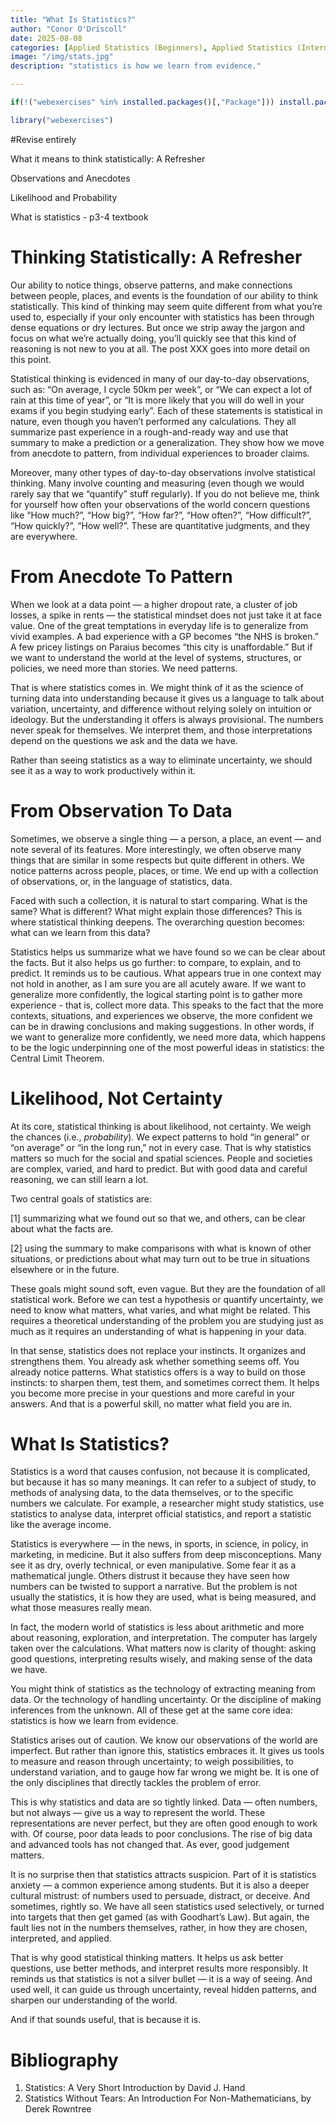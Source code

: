 ```yaml
---
title: "What Is Statistics?"
author: "Conor O'Driscoll"
date: 2025-08-08
categories: [Applied Statistics (Beginners), Applied Statistics (Intermediate)]
image: "/img/stats.jpg"
description: "statistics is how we learn from evidence."

---
```



``` r

if(!("webexercises" %in% installed.packages()[,"Package"])) install.packages("webexercises")

library("webexercises")

```


#Revise entirely

What it means to think statistically: A Refresher

Observations and Anecdotes

Likelihood and Probability

What is statistics
- p3-4 textbook


Thinking Statistically: A Refresher
======

Our ability to notice things, observe patterns, and make connections between people, places, and events is the foundation of our ability to think statistically. This kind of thinking may seem quite different from what you're used to, especially if your only encounter with statistics has been through dense equations or dry lectures. But once we strip away the jargon and focus on what we're actually doing, you'll quickly see that this kind of reasoning is not new to you at all. The post XXX goes into more detail on this point. 

Statistical thinking is evidenced in many of our day-to-day observations, such as: "On average, I cycle 50km per week", or "We can expect a lot of rain at this time of year", or "It is more likely that you will do well in your exams if you begin studying early". Each of these statements is statistical in nature, even though you haven’t performed any calculations. They all summarize past experience in a rough-and-ready way and use that summary to make a prediction or a generalization. They show how we move from anecdote to pattern, from individual experiences to broader claims.

Moreover, many other types of day-to-day observations involve statistical thinking. Many involve counting and measuring (even though we would rarely say that we "quantify" stuff regularly). If you do not believe me, think for yourself how often your observations of the world concern questions like "How much?", "How big?", "How far?", "How often?", "How difficult?", "How quickly?", "How well?". These are quantitative judgments, and they are everywhere.


From Anecdote To Pattern
======

When we look at a data point — a higher dropout rate, a cluster of job losses, a spike in rents — the statistical mindset does not just take it at face value. One of the great temptations in everyday life is to generalize from vivid examples. A bad experience with a GP becomes "the NHS is broken." A few pricey listings on Paraius becomes "this city is unaffordable." But if we want to understand the world at the level of systems, structures, or policies, we need more than stories. We need patterns.

That is where statistics comes in. We might think of it as the science of turning data into understanding because it gives us a language to talk about variation, uncertainty, and difference without relying solely on intuition or ideology. But the understanding it offers is always provisional. The numbers never speak for themselves. We interpret them, and those interpretations depend on the questions we ask and the data we have.

Rather than seeing statistics as a way to eliminate uncertainty, we should see it as a way to work productively within it.


From Observation To Data
======

Sometimes, we observe a single thing — a person, a place, an event — and note several of its features. More interestingly, we often observe many things that are similar in some respects but quite different in others. We notice patterns across people, places, or time. We end up with a collection of observations, or, in the language of statistics, data.

Faced with such a collection, it is natural to start comparing. What is the same? What is different? What might explain those differences? This is where statistical thinking deepens. The overarching question becomes: what can we learn from this data?

Statistics helps us summarize what we have found so we can be clear about the facts. But it also helps us go further: to compare, to explain, and to predict. It reminds us to be cautious. What appears true in one context may not hold in another, as I am sure you are all acutely aware. If we want to generalize more confidently, the logical starting point is to gather more experience - that is, collect more data. This speaks to the fact that the more contexts, situations, and experiences we observe, the more confident we can be in drawing conclusions and making suggestions. In other words, if we want to generalize more confidently, we need more data, which happens to be the logic underpinning one of the most powerful ideas in statistics: the Central Limit Theorem.


Likelihood, Not Certainty
======

At its core, statistical thinking is about likelihood, not certainty. We weigh the chances (i.e., *probability*). We expect patterns to hold "in general" or "on average" or "in the long run," not in every case. That is why statistics matters so much for the social and spatial sciences. People and societies are complex, varied, and hard to predict. But with good data and careful reasoning, we can still learn a lot.

Two central goals of statistics are:

[1] summarizing what we found out so that we, and others, can be clear about what the facts are.

[2] using the summary to make comparisons with what is known of other situations, or predictions about what may turn out to be true in situations elsewhere or in the future.

These goals might sound soft, even vague. But they are the foundation of all statistical work. Before we can test a hypothesis or quantify uncertainty, we need to know what matters, what varies, and what might be related. This requires a theoretical understanding of the problem you are studying just as much as it requires an understanding of what is happening in your data.

In that sense, statistics does not replace your instincts. It organizes and strengthens them. You already ask whether something seems off. You already notice patterns. What statistics offers is a way to build on those instincts: to sharpen them, test them, and sometimes correct them. It helps you become more precise in your questions and more careful in your answers. And that is a powerful skill, no matter what field you are in.


What Is Statistics?
======

Statistics is a word that causes confusion, not because it is complicated, but because it has so many meanings. It can refer to a subject of study, to methods of analysing data, to the data themselves, or to the specific numbers we calculate. For example, a researcher might study statistics, use statistics to analyse data, interpret official statistics, and report a statistic like the average income.

Statistics is everywhere — in the news, in sports, in science, in policy, in marketing, in medicine. But it also suffers from deep misconceptions. Many see it as dry, overly technical, or even manipulative. Some fear it as a mathematical jungle. Others distrust it because they have seen how numbers can be twisted to support a narrative. But the problem is not usually the statistics, it is how they are used, what is being measured, and what those measures really mean.

In fact, the modern world of statistics is less about arithmetic and more about reasoning, exploration, and interpretation. The computer has largely taken over the calculations. What matters now is clarity of thought: asking good questions, interpreting results wisely, and making sense of the data we have.

You might think of statistics as the technology of extracting meaning from data. Or the technology of handling uncertainty. Or the discipline of making inferences from the unknown. All of these get at the same core idea: statistics is how we learn from evidence.

Statistics arises out of caution. We know our observations of the world are imperfect. But rather than ignore this, statistics embraces it. It gives us tools to measure and reason through uncertainty; to weigh possibilities, to understand variation, and to gauge how far wrong we might be. It is one of the only disciplines that directly tackles the problem of error.

::: callout-note
This is why statistics and data are so tightly linked. Data — often numbers, but not always — give us a way to represent the world. These representations are never perfect, but they are often good enough to work with. Of course, poor data leads to poor conclusions. The rise of big data and advanced tools has not changed that. As ever, good judgement matters.
:::

It is no surprise then that statistics attracts suspicion. Part of it is statistics anxiety — a common experience among students. But it is also a deeper cultural mistrust: of numbers used to persuade, distract, or deceive. And sometimes, rightly so. We have all seen statistics used selectively, or turned into targets that then get gamed (as with Goodhart’s Law). But again, the fault lies not in the numbers themselves, rather, in how they are chosen, interpreted, and applied.

That is why good statistical thinking matters. It helps us ask better questions, use better methods, and interpret results more responsibly. It reminds us that statistics is not a silver bullet — it is a way of seeing. And used well, it can guide us through uncertainty, reveal hidden patterns, and sharpen our understanding of the world.

And if that sounds useful, that is because it is.


Bibliography
======

1. Statistics: A Very Short Introduction by David J. Hand<br>
2. Statistics Without Tears: An Introduction For Non-Mathematicians, by Derek Rowntree<br>
